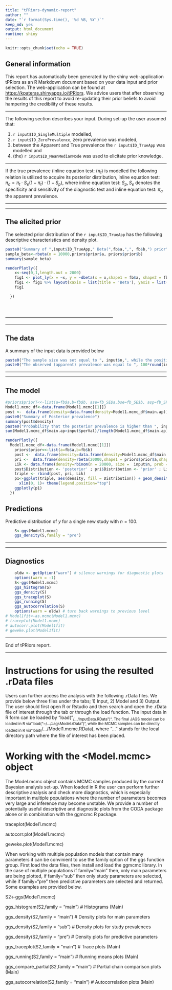 ```yaml
---
title: "tPRiors-dynamic-report"
author: ""
date: "`r format(Sys.time(), '%d %B, %Y')`"
keep_md: yes
output: html_document
runtime: shiny
---
```



```r
knitr::opts_chunk$set(echo = TRUE)
```

## General information

This report has automatically been generated by the shiny web-application tPRiors as an R Markdown document based on your data input and prior selection. The web-application can be found at <https://kpateras.shinyapps.io/tPRiors>. We advice users that after observing the results of this report to avoid re-updating their prior beliefs to avoid hampering the credibility of these results.

------------------------------------------------------------------------

The following section describes your input. During set-up the user assumed that:

1.  `r input$ID_SingleMultiple` modelled,
2.  `r input$ID_ZeroPrevalence`, zero prevalence was modeled,
3.  between the Apparent and True prevalence the `r input$ID_TrueApp` was modelled and
4.  (the) `r input$ID_MeanMedianMode` was used to elicitate prior knowledge.

------------------------------------------------------------------------

If the true prevalence (inline equation test: ($\pi_{t}$) is modelled the following relation is utilized to acquire its posterior distribution, inline equation test: $\pi_{a} = \pi_{t}\cdot S_{e}(1-\pi_{t})\cdot (1-S_{p})$, where inline equation test: $S_{p},S_{e}$ denotes the specificity and sensitivity of the diagnostic test and inline equation test: $\pi_{a}$ the apparent prevalence.

------------------------------------------------------------------------

------------------------------------------------------------------------

## The elicited prior

The selected prior distribution of the `r input$ID_TrueApp` has the following descriptive characteristics and density plot.

```r
paste0("Summary of ",input$ID_TrueApp," Beta(",fb$a,",", fb$b,") prior")
sample_beta<-rbeta(n = 10000,priors$prior$a, priors$prior$b)
summary(sample_beta)
```

```r
renderPlotly({
    x<-seq(0,1,length.out = 2000)
    fig1 <- plot_ly(x = ~x, y = ~dbeta(x = x,shape1 = fb$a, shape2 = fb$b), type = 'scatter', mode = 'lines', colors="#e69138", fill = 'tozeroy', width=NULL, height=NULL)
    fig1 <- fig1 %>% layout(xaxis = list(title = 'Beta'), yaxis = list(title = 'Density'))
    fig1

  })
```
<br>
<br>
------------------------------------------------------------------------

------------------------------------------------------------------------

## The data

A summary of the input data is provided below

```r
paste0("The sample size was set equal to ", input$n,", while the positive subjects were set equal to ",input$y)
paste0("The observed (apparent) prevalence was equal to ", 100*round(input$y/input$n,4),"%")
```
------------------------------------------------------------------------

------------------------------------------------------------------------

## The model

```r
#priors$priorT<<-list(a=fb$a,b=fb$b, ase=fb_SE$a,bse=fb_SE$b, asp=fb_SP$a,bsp=fb_SP$b)
Model1.mcmc_df<-data.frame(Model1.mcmc[[1]])
post <-  data.frame(density=data.frame(density=Model1.mcmc_df$main.ap))
paste0("Summary of Posterior prevalence")
summary(post$density)
paste0("Probability that the posterior prevalence is higher than ", input$perVal," equals to")
sum(Model1.mcmc_df$main.ap>input$perVal)/length(Model1.mcmc_df$main.ap)
```


```r
renderPlotly({
  Model1.mcmc_df<-data.frame(Model1.mcmc[[1]])
    priors$prior<<-list(a=fb$a,b=fb$b)
    post <-  data.frame(density=data.frame(density=Model1.mcmc_df$main.ap))
    pri <-  data.frame(density=rbeta(20000,shape1 = priors$prior$a,shape2=priors$prior$b))
    Lik <- data.frame(density=rbinom(n = 20000, size =  input$n, prob = input$y/input$n)/input$n)
    post$Distribution <- 'posterior' ; pri$Distribution <- 'prior' ; Lik$Distribution <- 'likelihood'
    triple <- rbind(post, pri, Lik)
    p1<-ggplot(triple, aes(density, fill = Distribution)) + geom_density(alpha = 0.2,adjust = 3)+
      xlim(0, 1)+ theme(legend.position="top")
    ggplotly(p1)
  })
```

## Predictions
Predictive distribution of $y$ for a single new study with $n=100$.
```r
    S<-ggs(Model1.mcmc)
    ggs_density(S,family = "pre")
```


------------------------------------------------------------------------

------------------------------------------------------------------------

## Diagnostics

```r
    oldw <- getOption("warn") # silence warnings for diagnostic plots
    options(warn = -1)
    S<-ggs(Model1.mcmc)
    ggs_histogram(S)
    ggs_density(S)
    ggs_traceplot(S)
    ggs_running(S)
    ggs_autocorrelation(S)
    options(warn = oldw) # turn back warnings to previous level
# Model1fit<-as.mcmc(Model1.mcmc)
# traceplot(Model1.mcmc)
# autocorr.plot(Model1fit)
# geweke.plot(Model1fit)
```

------------------------------------------------------------------------

End of tPRiors report.

------------------------------------------------------------------------

# Instructions for using the resulted .rData files

Users can further access the analysis with the following .rData files. We provide below three files under the tabs; 1) Input, 2) Model and 3) Output. The user should first open R or Rstudio and then search and open the .rData file of interest through the tab <files> or through the load function. The input data in R form can be loaded by "load("~/.../InputData.RData")". The final JAGS model can be loaded in R via "load("~/.../JagsModel.rData")", while the MCMC samples can be directly loaded in R via "load(~/.../Model1.mcmc.RData), where "..." stands for the local directory path where the file of interest has been placed.

# Working with the <Model.mcmc> object

The Model.mcmc object contains MCMC samples produced by the current Bayesian analysis set-up. When loaded in R the user can perform further descriptive analysis and check more diagnostics, which is especially important in multiple populations where the number of parameters becomes very large and inference may become unstable. We provide a number of potentially useful descriptive and diagnostic plots from the CODA package alone or in combination with the ggmcmc R package.

traceplot(Model1.mcmc)

autocorr.plot(Model1.mcmc)

geweke.plot(Model1.mcmc)


When working with multiple population models that contain many parameters it can be convinient to use the family option of the ggs function group. First load the data files, then install and load the ggmcmc library. In the case of multiple populations if family="main" then, only main parameters are being plotted, if family="sub" then only study parameters are selected, while if family="pre" then predictive parameters are selected and returned. Some examples are provided below. 


S2<-ggs(Model1.mcmc)

ggs_histogram(S2,family = "main") # Histograms (Main)

ggs_density(S2,family = "main") # Density plots for main parameters 

ggs_density(S2,family = "sub") # Density plots for study prevalences

ggs_density(S2,family = "pre") # Density plots for predictive parameters

ggs_traceplot(S2,family = "main") # Trace plots (Main)

ggs_running(S2,family = "main") # Running means plots (Main)

ggs_compare_partial(S2,family = "main") # Partial chain comparison plots (Main)

ggs_autocorrelation(S2,family = "main") # Autocorrelation plots (Main)
